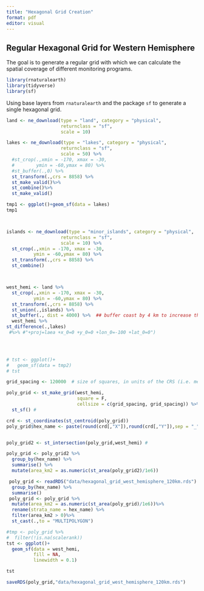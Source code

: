 ```yaml
---
title: "Hexagonal Grid Creation"
format: pdf
editor: visual
---
```


## Regular Hexagonal Grid for Western Hemisphere

The goal is to generate a regular grid with which we can calculate the spatial coverage of different monitoring programs.

```r
library(rnaturalearth)
library(tidyverse)
library(sf)
```

Using base layers from `rnaturalearth` and the package `sf` to generate a single hexagonal grid.

```r

land <- ne_download(type = "land", category = "physical",
                    returnclass = "sf",
                    scale = 10) 

lakes <- ne_download(type = "lakes", category = "physical",
                    returnclass = "sf",
                    scale = 50) %>% 
  #st_crop(.,xmin = -170, xmax = -30,
  #        ymin = -60,ymax = 80) %>% 
  #st_buffer(.,0) %>% 
  st_transform(.,crs = 8858) %>% 
  st_make_valid()%>% 
  st_combine()%>% 
  st_make_valid()

tmp1 <- ggplot()+geom_sf(data = lakes)
tmp1



islands <- ne_download(type = "minor_islands", category = "physical",
                    returnclass = "sf",
                    scale = 10) %>% 
  st_crop(.,xmin = -170, xmax = -30,
          ymin = -60,ymax = 80) %>% 
  st_transform(.,crs = 8858) %>% 
  st_combine()



west_hemi <- land %>% 
  st_crop(.,xmin = -170, xmax = -30,
          ymin = -60,ymax = 80) %>% 
  st_transform(.,crs = 8858) %>% 
  st_union(.,islands) %>% 
  st_buffer(., dist = 4000) %>%  ## buffer coast by 4 km to increase the overlap with coastal survey locations
  west_hemi %>%     
st_difference(.,lakes) 
 #%>% #"+proj=laea +x_0=0 +y_0=0 +lon_0=-100 +lat_0=0")
  




```

```r



# tst <- ggplot()+
#   geom_sf(data = tmp2)
# tst

grid_spacing <- 120000  # size of squares, in units of the CRS (i.e. meters for lae)

poly_grid <- st_make_grid(west_hemi, 
                          square = F, 
                          cellsize = c(grid_spacing, grid_spacing)) %>% # the grid, covering bounding box
  st_sf() # 

crd <- st_coordinates(st_centroid(poly_grid))
poly_grid$hex_name <- paste(round(crd[,"X"]),round(crd[,"Y"]),sep = "_")


poly_grid2 <- st_intersection(poly_grid,west_hemi) # 

poly_grid <- poly_grid2 %>% 
  group_by(hex_name) %>% 
  summarise() %>% 
  mutate(area_km2 = as.numeric(st_area(poly_grid2)/1e6)) 

 poly_grid <- readRDS("data/hexagonal_grid_west_hemisphere_120km.rds") %>% 
  group_by(hex_name) %>% 
  summarise() 
 poly_grid <- poly_grid %>% 
  mutate(area_km2 = as.numeric(st_area(poly_grid)/1e6))%>%
  rename(strata_name = hex_name) %>% 
  filter(area_km2 > 0)%>% 
  st_cast(.,to = "MULTIPOLYGON") 

#tmp <- poly_grid %>% 
#  filter(!is.na(scalerank))
tst <- ggplot()+
  geom_sf(data = west_hemi,
          fill = NA,
          linewidth = 0.1) 

tst

saveRDS(poly_grid,"data/hexagonal_grid_west_hemisphere_120km.rds")

```
